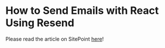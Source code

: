 
<BackLink />

# How to Send Emails with React Using Resend

<PostDateRenderer />

Please read the article on SitePoint [here](https://www.sitepoint.com/react-email-resend/)!
